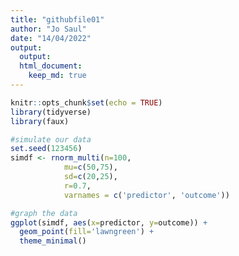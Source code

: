 ```yaml
---
title: "githubfile01"
author: "Jo Saul"
date: "14/04/2022"
output:
  output:
  html_document:
    keep_md: true
---
```


```r
knitr::opts_chunk$set(echo = TRUE)
library(tidyverse)
library(faux)
```


```r
#simulate our data
set.seed(123456)
simdf <- rnorm_multi(n=100,
            mu=c(50,75),
            sd=c(20,25),
            r=0.7,
            varnames = c('predictor', 'outcome'))

```

```r
#graph the data
ggplot(simdf, aes(x=predictor, y=outcome)) +
  geom_point(fill='lawngreen') +
  theme_minimal()
```


